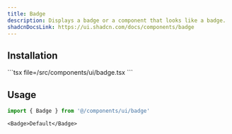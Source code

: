 ```yaml
---
title: Badge
description: Displays a badge or a component that looks like a badge.
shadcnDocsLink: https://ui.shadcn.com/docs/components/badge
---
```


<ComponentPreview component="badge" />

## Installation

<Installation component="badge">
  ```tsx file=<rootDir>/src/components/ui/badge.tsx
  ```
</Installation>

## Usage

```ts
import { Badge } from '@/components/ui/badge'
```

```tsx
<Badge>Default</Badge>
```